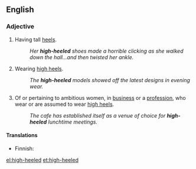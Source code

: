 ==English==

===Adjective===
{{en-adj|-}}

# {{context|footwear}} Having tall [[heel]]s.
#: ''Her '''high-heeled''' shoes made a horrible clicking as she walked down the hall...and then twisted her ankle.''
# Wearing [[high heels]].
#: ''The '''high-heeled''' models showed off the latest designs in evening wear.''
# {{rfv-sense}} {{figuratively}} Of or pertaining to ambitious women, in [[business]] or a [[profession]], who wear or are assumed to wear [[high heels]].
#: ''The cafe has established itself as a venue of choice for '''high-heeled''' lunchtime meetings.''

====Translations====
{{trans-top|having tall heels}}
* Finnish: {{t|fi|korkeakorkoinen}}
{{trans-mid}}
{{trans-bottom}}

[[el:high-heeled]]
[[et:high-heeled]]